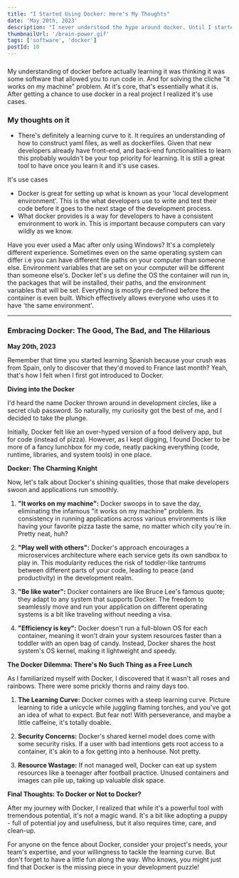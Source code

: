 ```yaml
---
title: "I Started Using Docker: Here's My Thoughts"
date: 'May 20th, 2023'
description: "I never understood the hype around docker. Until I started using it."
thumbnailUrl: '/brain-power.gif'
tags: ['software', 'docker']
postId: 10
---
```


### 
My understanding of docker before actually learning it was thinking it was some software that allowed you 
to run code in. And for solving the cliche "it works on my machine" problem.
At it's core, that's essentially what it is. After getting a chance to use docker in a real project I realized it's use cases.




### My thoughts on it

- There's definitely a learning curve to it. It requires an understanding of how to construct yaml files, as
well as dockerfiles. Given that new developers already have front-end, and back-end functionalities to learn this probably 
wouldn't be your top priority for learning. It is still a great tool to have once you learn it and it's use cases.

It's use cases
- Docker is great for setting up what is known as your 'local development environment'. This is the what developers
use to write and test their code before it goes to the next stage of the development process. 
- What docker provides is a way for developers to have a consistent environment to work in. This is important because computers can vary wildly as we know.

Have you ever used a Mac after only using Windows? It's a completely different experience. Sometimes even on the same operating system can differ
i.e you can have different file paths on your computer than someone else. Environment variables that are set on your computer will
be different than someone else's.
Docker let's us define the OS the container will run in, the packages that will be installed, their paths, and the environment variables that will be set.
Everything is mostly pre-defined before the container is even built. Which effectively allows everyone who uses it to have 'the same environment'.


---

### Embracing Docker: The Good, The Bad, and The Hilarious

**May 20th, 2023**

Remember that time you started learning Spanish because your crush was from Spain, only to discover that they'd moved to France last month? Yeah, that's how I felt when I first got introduced to Docker. 

**Diving into the Docker**

I'd heard the name Docker thrown around in development circles, like a secret club password. So naturally, my curiosity got the best of me, and I decided to take the plunge. 

Initially, Docker felt like an over-hyped version of a food delivery app, but for code (instead of pizza). However, as I kept digging, I found Docker to be more of a fancy lunchbox for my code, neatly packing everything (code, runtime, libraries, and system tools) in one place. 

**Docker: The Charming Knight**

Now, let's talk about Docker's shining qualities, those that make developers swoon and applications run smoothly.

1. **"It works on my machine":** Docker swoops in to save the day, eliminating the infamous "it works on my machine" problem. Its consistency in running applications across various environments is like having your favorite pizza taste the same, no matter which city you're in. Pretty neat, huh?

2. **"Play well with others":** Docker's approach encourages a microservices architecture where each service gets its own sandbox to play in. This modularity reduces the risk of toddler-like tantrums between different parts of your code, leading to peace (and productivity) in the development realm.

3. **"Be like water":** Docker containers are like Bruce Lee's famous quote; they adapt to any system that supports Docker. The freedom to seamlessly move and run your application on different operating systems is a bit like traveling without needing a visa.

4. **"Efficiency is key":** Docker doesn't run a full-blown OS for each container, meaning it won't drain your system resources faster than a toddler with an open bag of candy. Instead, Docker shares the host system's OS kernel, making it lightweight and speedy.

**The Docker Dilemma: There's No Such Thing as a Free Lunch**

As I familiarized myself with Docker, I discovered that it wasn't all roses and rainbows. There were some prickly thorns and rainy days too.

1. **The Learning Curve:** Docker comes with a steep learning curve. Picture learning to ride a unicycle while juggling flaming torches, and you've got an idea of what to expect. But fear not! With perseverance, and maybe a little caffeine, it's totally doable.

2. **Security Concerns:** Docker's shared kernel model does come with some security risks. If a user with bad intentions gets root access to a container, it's akin to a fox getting into a henhouse. Not pretty.

3. **Resource Wastage:** If not managed well, Docker can eat up system resources like a teenager after football practice. Unused containers and images can pile up, taking up valuable disk space.

**Final Thoughts: To Docker or Not to Docker?**

After my journey with Docker, I realized that while it's a powerful tool with tremendous potential, it's not a magic wand. It's a bit like adopting a puppy - full of potential joy and usefulness, but it also requires time, care, and clean-up.

For anyone on the fence about Docker, consider your project's needs, your team's expertise, and your willingness to tackle the learning curve. But don't forget to have a little fun along the way. Who knows, you might just find that Docker is the missing piece in your development puzzle!